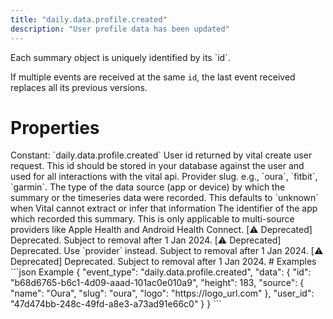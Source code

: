 ```yaml
---
title: "daily.data.profile.created"
description: "User profile data has been updated"
---
```

<Warning>
Each summary object is uniquely identified by its `id`.

If multiple events are received at the same `id`, the last event received replaces all its previous
versions.
</Warning>
# Properties
<ResponseField name="event_type" type="const string" required="true">
Constant: `daily.data.profile.created`
</ResponseField>
<ResponseField name="data" type="ClientFacingProfile" required="true">
<Expandable title="ClientFacingProfile" defaultOpen="true">
<ResponseField name="user_id" type="string" required="true">
User id returned by vital create user request. This id should be stored in your database against the user and used for all interactions with the vital api.
</ResponseField>
<ResponseField name="id" type="string" required="true">
</ResponseField>
<ResponseField name="height" type="integer | null">
</ResponseField>
<ResponseField name="source" type="ClientFacingSource" required="true">
<Expandable title="ClientFacingSource" defaultOpen="true">
<ResponseField name="provider" type="string" required="true">
Provider slug. e.g., `oura`, `fitbit`, `garmin`.
</ResponseField>
<ResponseField name="type" type="string | null">
The type of the data source (app or device) by which the summary or the timeseries data were recorded. This defaults to `unknown` when Vital cannot extract or infer that information
</ResponseField>
<ResponseField name="app_id" type="string | null">
The identifier of the app which recorded this summary. This is only applicable to multi-source providers like Apple Health and Android Health Connect.
</ResponseField>
<ResponseField name="name" type="string" required="true">
[⚠️ Deprecated] Deprecated. Subject to removal after 1 Jan 2024.
</ResponseField>
<ResponseField name="slug" type="string" required="true">
[⚠️ Deprecated] Deprecated. Use `provider` instead. Subject to removal after 1 Jan 2024.
</ResponseField>
<ResponseField name="logo" type="string" required="true">
[⚠️ Deprecated] Deprecated. Subject to removal after 1 Jan 2024.
</ResponseField>
</Expandable>
</ResponseField>
</Expandable>
</ResponseField>
# Examples
<CodeGroup>
```json Example
{
  "event_type": "daily.data.profile.created",
  "data": {
    "id": "b68d6765-b6c1-4d09-aaad-101ac0e010a9",
    "height": 183,
    "source": {
      "name": "Oura",
      "slug": "oura",
      "logo": "https://logo_url.com"
    },
    "user_id": "47d474bb-248c-49fd-a8e3-a73ad91e66c0"
  }
}
```
</CodeGroup>
